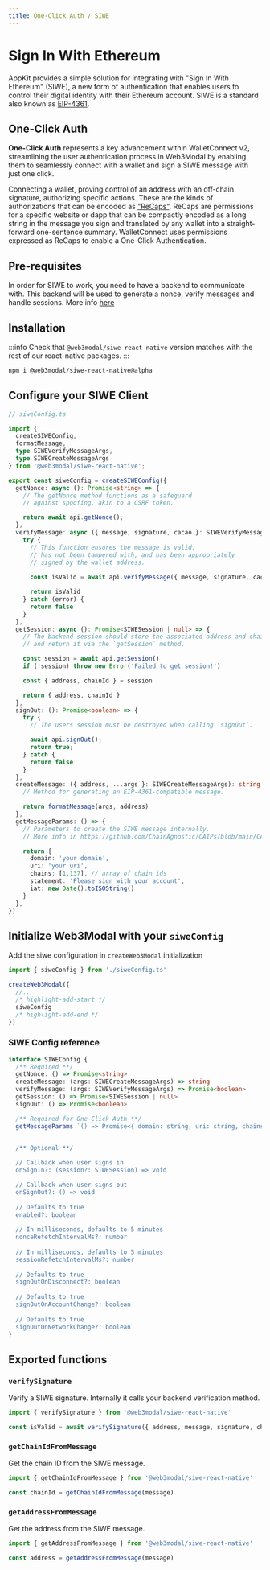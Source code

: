 ```yaml
---
title: One-Click Auth / SIWE
---
```



# Sign In With Ethereum

AppKit provides a simple solution for integrating with "Sign In With Ethereum" (SIWE), a new form of authentication that enables users to control their digital identity with their Ethereum account.
SIWE is a standard also known as [EIP-4361](https://docs.login.xyz/general-information/siwe-overview/eip-4361).

## One-Click Auth

**One-Click Auth** represents a key advancement within WalletConnect v2, streamlining the user authentication process in Web3Modal by enabling them to seamlessly connect with a wallet and sign a SIWE message with just one click.

Connecting a wallet, proving control of an address with an off-chain signature, authorizing specific actions. These are the kinds of authorizations that can be encoded as ["ReCaps"](https://eips.ethereum.org/EIPS/eip-5573). ReCaps are permissions for a specific website or dapp that can be compactly encoded as a long string in the message you sign and translated by any wallet into a straight-forward one-sentence summary.
WalletConnect uses permissions expressed as ReCaps to enable a One-Click Authentication.

## Pre-requisites
In order for SIWE to work, you need to have a backend to communicate with. This backend will be used to generate a nonce, verify messages and handle sessions.
More info [here](https://docs.login.xyz/sign-in-with-ethereum/quickstart-guide/implement-the-backend)

## Installation
:::info
Check that `@web3modal/siwe-react-native` version matches with the rest of our react-native packages.
:::

```bash npm2yarn
npm i @web3modal/siwe-react-native@alpha
```


## Configure your SIWE Client

```ts
// siweConfig.ts

import {
  createSIWEConfig,
  formatMessage,
  type SIWEVerifyMessageArgs,
  type SIWECreateMessageArgs
} from '@web3modal/siwe-react-native';

export const siweConfig = createSIWEConfig({
  getNonce: async (): Promise<string> => {
    // The getNonce method functions as a safeguard
    // against spoofing, akin to a CSRF token.

    return await api.getNonce();
  },
  verifyMessage: async ({ message, signature, cacao }: SIWEVerifyMessageArgs): Promise<boolean> => {
    try {
      // This function ensures the message is valid,
      // has not been tampered with, and has been appropriately
      // signed by the wallet address.
      
      const isValid = await api.verifyMessage({ message, signature, cacao })

      return isValid
    } catch (error) {
      return false
    }
  },
  getSession: async (): Promise<SIWESession | null> => {
    // The backend session should store the associated address and chainId
    // and return it via the `getSession` method.

    const session = await api.getSession()
    if (!session) throw new Error('Failed to get session!')

    const { address, chainId } = session

    return { address, chainId }
  },
  signOut: (): Promise<boolean> => {
    try {
      // The users session must be destroyed when calling `signOut`.

      await api.signOut();
      return true;
    } catch {
      return false
    }
  },
  createMessage: ({ address, ...args }: SIWECreateMessageArgs): string => {
    // Method for generating an EIP-4361-compatible message.

    return formatMessage(args, address)
  },
  getMessageParams: () => {
    // Parameters to create the SIWE message internally.
    // More info in https://github.com/ChainAgnostic/CAIPs/blob/main/CAIPs/caip-222.method

    return {
      domain: 'your domain',
      uri: 'your uri',
      chains: [1,137], // array of chain ids
      statement: 'Please sign with your account',
      iat: new Date().toISOString()
    }
  },
})
```

## Initialize Web3Modal with your `siweConfig`
Add the siwe configuration in `createWeb3Modal` initialization

```ts
import { siweConfig } from './siweConfig.ts'

createWeb3Modal({
  //..
  /* highlight-add-start */
  siweConfig
  /* highlight-add-end */
})
```

### SIWE Config reference

```ts
interface SIWEConfig {
  /** Required **/
  getNonce: () => Promise<string>
  createMessage: (args: SIWECreateMessageArgs) => string
  verifyMessage: (args: SIWEVerifyMessageArgs) => Promise<boolean>
  getSession: () => Promise<SIWESession | null>
  signOut: () => Promise<boolean>

  /** Required for One-Click Auth **/
  getMessageParams `() => Promise<{ domain: string, uri: string, chains: number[], statement: string }>


  /** Optional **/
  
  // Callback when user signs in
  onSignIn?: (session?: SIWESession) => void

  // Callback when user signs out
  onSignOut?: () => void
  
  // Defaults to true
  enabled?: boolean
  
  // In milliseconds, defaults to 5 minutes
  nonceRefetchIntervalMs?: number
  
  // In milliseconds, defaults to 5 minutes
  sessionRefetchIntervalMs?: number
  
  // Defaults to true
  signOutOnDisconnect?: boolean
  
  // Defaults to true
  signOutOnAccountChange?: boolean
  
  // Defaults to true
  signOutOnNetworkChange?: boolean
}
```

## Exported functions

### `verifySignature`

Verify a SIWE signature. Internally it calls your backend verification method.

```ts
import { verifySignature } from '@web3modal/siwe-react-native'

const isValid = await verifySignature({ address, message, signature, chainId, projectId })
```

### `getChainIdFromMessage`

Get the chain ID from the SIWE message.

```ts
import { getChainIdFromMessage } from '@web3modal/siwe-react-native'

const chainId = getChainIdFromMessage(message)
```

### `getAddressFromMessage`

Get the address from the SIWE message.

```ts
import { getAddressFromMessage } from '@web3modal/siwe-react-native'

const address = getAddressFromMessage(message)
```